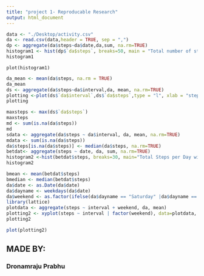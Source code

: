 ```yaml
---
title: "project 1- Reproducable Research"
output: html_document
---
```


```r
data <- "./Desktop/activity.csv"
da <- read.csv(data,header = TRUE, sep = ",")
dp <- aggregate(da$steps~da$date,da,sum, na.rm=TRUE)
histogram1 <- hist(dp$`da$steps`, breaks=50, main = "Total number of steps", xlab = "steps", col = "blue")
histogram1
```

```rhistogram1
plot(histogram1)
```

```r
da_mean <- mean(da$steps, na.rm = TRUE)
da_mean
ds <- aggregate(da$steps~da$interval,da, mean, na.rm=TRUE)
plotting <-plot(ds$`da$interval`,ds$`da$steps`,type = "l", xlab = "steps", ylab = "interval", main = "Time series plot of the average number of steps taken")
plotting
```


```r
maxsteps <- max(ds$`da$steps`)
maxsteps
md <- sum(is.na(da$steps))
md
sdata <- aggregate(da$steps ~ da$interval, da, mean, na.rm=TRUE)
mdata <- sum(is.na(da$steps))
da$steps[is.na(da$steps)] <- median(da$steps, na.rm=TRUE)
betdat<- aggregate(steps ~ date, da, sum, na.rm=TRUE)
histogram2 <-hist(betdat$steps, breaks=30, main="Total Steps per Day with NA adjusted", xlab="Steps",col = "red")
histogram2
```


```r
bmean <- mean(betdat$steps)
bmedian <- median(betdat$steps)
da$date <- as.Date(da$date)
da$dayname <- weekdays(da$date)
da$weekend <- as.factor(ifelse(da$dayname == "Saturday" |da$dayname == "Sunday", "weekend", "weekday"))
library(lattice)
plotdata <- aggregate(steps ~ interval + weekend, da, mean)
plotting2 <- xyplot(steps ~ interval | factor(weekend), data=plotdata, aspect=1/3, type="l")
plotting2
```

```r
plot(plotting2)
````

## MADE BY: 
### Dronamraju Prabhu